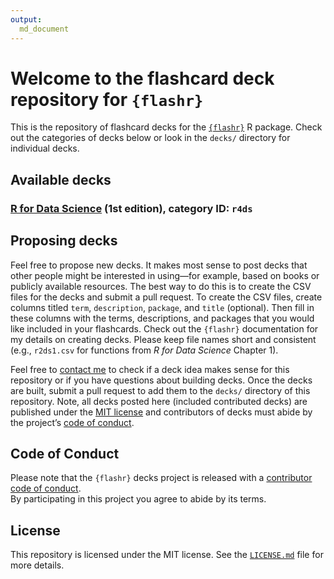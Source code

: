 ```yaml
---
output:
  md_document
---
```


# Welcome to the flashcard deck repository for `{flashr}`

This is the repository of flashcard decks for the [`{flashr}`](https://github.com/JeffreyRStevens/flashr) R package. Check out the categories of decks below or look in the `decks/` directory for individual decks.

## Available decks
### [R for Data Science](https://r4ds.had.co.nz) (1st edition), category ID: `r4ds`
<!-- ### [R for Data Science](https://r4ds.had.co.nz) (2nd edition), category ID `r4ds2e` -->

## Proposing decks
Feel free to propose new decks. It makes most sense to post decks that other people might be interested in using---for example, based on books or publicly available resources. The best way to do this is to create the CSV files for the decks and submit a pull request. To create the CSV files, create columns titled `term`, `description`, `package`, and `title` (optional). Then fill in these columns with the terms, descriptions, and packages that you would like included in your flashcards. Check out the `{flashr}` documentation for my details on creating decks. Please keep file names short and consistent (e.g., `r2ds1.csv` for functions from _R for Data Science_ Chapter 1).

Feel free to [contact me](mailto:jeffrey.r.stevens@protonmail.com) to check if a deck idea makes sense for this repository or if you have questions about building decks. Once the decks are built, submit a pull request to add them to the `decks/` directory of this repository. Note, all decks posted here (included contributed decks) are published under the [MIT license](LICENSE.md) and contributors of decks must abide by the project's [code of conduct](code_of_conduct.md).

## Code of Conduct

Please note that the `{flashr}` decks project is released with a [contributor code of
conduct](code_of_conduct.md).<br>By
participating in this project you agree to abide by its terms.


## License

This repository is licensed under the MIT license. See the
[`LICENSE.md`](LICENSE.md) file for more details.
